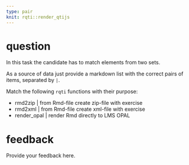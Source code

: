 ```yaml
---
type: pair
knit: rqti::render_qtijs
---
```


# question

In this task the candidate has to match elements from two sets.

As a source of data just provide a markdown list with the correct pairs of
items, separated by `|`.

Match the following `rqti` functions with their purpose:

* rmd2zip | from Rmd-file create zip-file with exercise
* rmd2xml | from Rmd-file create xml-file with exercise
* render_opal | render Rmd directly to LMS OPAL

# feedback

Provide your feedback here.
